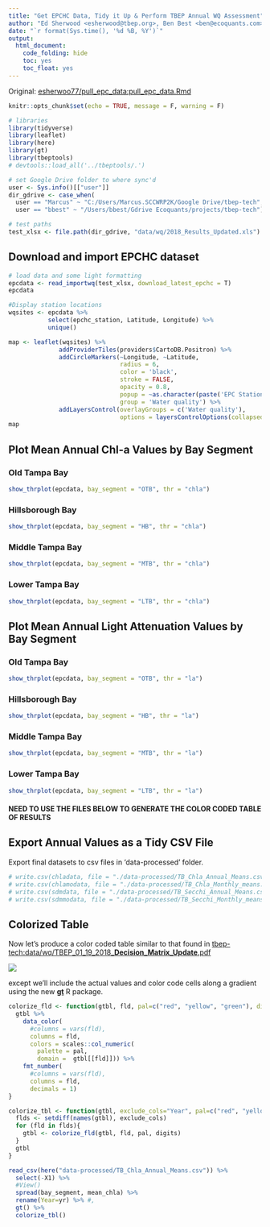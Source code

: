 ```yaml
---
title: "Get EPCHC Data, Tidy it Up & Perform TBEP Annual WQ Assessment"
author: "Ed Sherwood <esherwood@tbep.org>, Ben Best <ben@ecoquants.com>, Marcus Beck <marcusb@sccwrp.org>"
date: "`r format(Sys.time(), '%d %B, %Y')`"
output: 
  html_document: 
    code_folding: hide
    toc: yes
    toc_float: yes
---
```


Original: [esherwoo77/pull_epc_data:pull_epc_data.Rmd](https://github.com/esherwoo77/pull_epc_data/blob/master/pull_epc_data.Rmd)

```r
knitr::opts_chunk$set(echo = TRUE, message = F, warning = F)

# libraries
library(tidyverse)
library(leaflet)
library(here)
library(gt)
library(tbeptools)
# devtools::load_all('../tbeptools/.')

# set Google Drive folder to where sync'd
user <- Sys.info()[["user"]]
dir_gdrive <- case_when(
  user == "Marcus" ~ "C:/Users/Marcus.SCCWRP2K/Google Drive/tbep-tech",
  user == "bbest" ~ "/Users/bbest/Gdrive Ecoquants/projects/tbep-tech")

# test paths
test_xlsx <- file.path(dir_gdrive, "data/wq/2018_Results_Updated.xls")
```

## Download and import EPCHC dataset

```r
# load data and some light formatting
epcdata <- read_importwq(test_xlsx, download_latest_epchc = T)
epcdata
```

```r
#Display station locations
wqsites <- epcdata %>% 
           select(epchc_station, Latitude, Longitude) %>% 
           unique()                                                   

map <- leaflet(wqsites) %>%                                         
              addProviderTiles(providers$CartoDB.Positron) %>% 
              addCircleMarkers(~Longitude, ~Latitude,
                               radius = 6,
                               color = 'black',
                               stroke = FALSE,
                               opacity = 0.8,
                               popup = ~as.character(paste('EPC Station:', epchc_station)), 
                               group = 'Water quality') %>% 
              addLayersControl(overlayGroups = c('Water quality'),
                               options = layersControlOptions(collapsed = FALSE))
map
```

## Plot Mean Annual Chl-a Values by Bay Segment {.tabset}

### Old Tampa Bay

```r
show_thrplot(epcdata, bay_segment = "OTB", thr = "chla")
```

### Hillsborough Bay

```r
show_thrplot(epcdata, bay_segment = "HB", thr = "chla")
```

### Middle Tampa Bay

```r
show_thrplot(epcdata, bay_segment = "MTB", thr = "chla")
```

### Lower Tampa Bay

```r
show_thrplot(epcdata, bay_segment = "LTB", thr = "chla")
```

## Plot Mean Annual Light Attenuation Values by Bay Segment {.tabset}

### Old Tampa Bay

```r
show_thrplot(epcdata, bay_segment = "OTB", thr = "la")
```

### Hillsborough Bay

```r
show_thrplot(epcdata, bay_segment = "HB", thr = "la")
```

### Middle Tampa Bay

```r
show_thrplot(epcdata, bay_segment = "MTB", thr = "la")
```

### Lower Tampa Bay

```r
show_thrplot(epcdata, bay_segment = "LTB", thr = "la")
```

#### NEED TO USE THE FILES BELOW TO GENERATE THE COLOR CODED TABLE OF RESULTS

## Export Annual Values as a Tidy CSV File
Export final datasets to csv files in 'data-processed' folder.
```r
# write.csv(chladata, file = "./data-processed/TB_Chla_Annual_Means.csv")
# write.csv(chlamodata, file = "./data-processed/TB_Chla_Monthly_means.csv")
# write.csv(sdmdata, file = "./data-processed/TB_Secchi_Annual_Means.csv")
# write.csv(sdmmodata, file = "./data-processed/TB_Secchi_Monthly_means.csv")
```

## Colorized Table

Now let's produce a color coded table similar to that found in [tbep-tech:data/wq/TBEP_01_19_2018_**Decision_Matrix_Update**.pdf](https://drive.google.com/open?id=1NGq0VzaPv1_uxgoDkprVTAndSuBygSuq)
  
![](img/decision-matrix_color-table-snip.png)

except we'll include the actual values and color code cells along a gradient using the new [**gt**](https://github.com/rstudio/gt) R package.

```r
colorize_fld <- function(gtbl, fld, pal=c("red", "yellow", "green"), digits=1){
  gtbl %>% 
    data_color(
      #columns = vars(fld), 
      columns = fld, 
      colors = scales::col_numeric(
        palette = pal,
        domain =  gtbl[[fld]])) %>% 
    fmt_number(
      #columns = vars(fld),
      columns = fld,
      decimals = 1) 
}

colorize_tbl <- function(gtbl, exclude_cols="Year", pal=c("red", "yellow", "green"), digits=1){
  flds <- setdiff(names(gtbl), exclude_cols)
  for (fld in flds){
    gtbl <- colorize_fld(gtbl, fld, pal, digits)
  }
  gtbl
}

read_csv(here("data-processed/TB_Chla_Annual_Means.csv")) %>% 
  select(-X1) %>% 
  #View()
  spread(bay_segment, mean_chla) %>% 
  rename(Year=yr) %>% #,
  gt() %>% 
  colorize_tbl()
```
